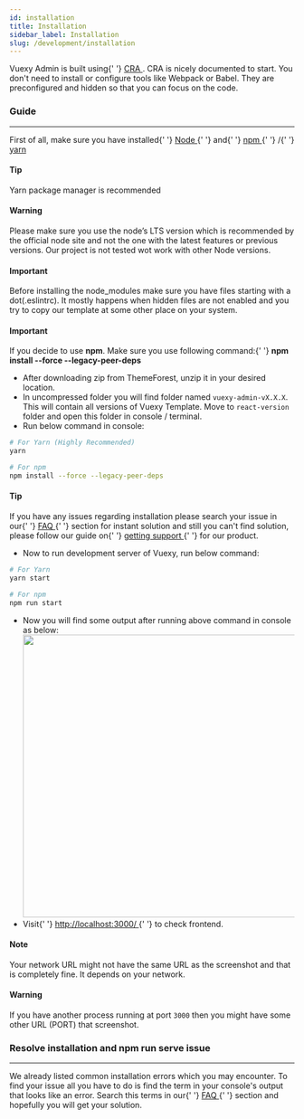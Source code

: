 ```yaml
---
id: installation
title: Installation
sidebar_label: Installation
slug: /development/installation
---
```



<p>
  Vuexy Admin is built using{' '}
  <a href='https://create-react-app.dev/' target='_blank'>
    CRA
  </a>
  . CRA is nicely documented to start. You don't need to install or configure tools like Webpack or Babel. They are preconfigured
  and hidden so that you can focus on the code.
</p>

### Guide

---

<p>
  First of all, make sure you have installed{' '}
  <a href='https://nodejs.org/en/' target='_blank'>
    Node
  </a>{' '}
  and{' '}
  <a href='https://www.npmjs.com/' target='_blank'>
    npm
  </a>{' '}
  /{' '}
  <a href='https://yarnpkg.com/' target='_blank'>
    yarn
  </a>
</p>
<Alert className='my-4' color='success'>
  <h4 className='alert-heading'>Tip</h4>
  <div className='alert-body'>Yarn package manager is recommended</div>
</Alert>
<Alert color='warning'>
  <h4 className='alert-heading'>Warning</h4>
  <div className='alert-body'>
   Please make sure you use the node’s LTS version which is recommended by the official node site and not the one with the latest features or previous versions.
   Our project is not tested wot work with other Node versions.
  </div>
</Alert>
<Alert color='danger'>
  <h4 className='alert-heading'>Important</h4>
  <div className='alert-body'>
   Before installing the node_modules make sure you have files starting with a dot(.eslintrc).
   It mostly happens when hidden files are not enabled and you try to copy our template at some other place on your system.
  </div>
</Alert>
<Alert color='danger'>
  <h4 className='alert-heading'>Important</h4>
  <div className='alert-body'>
    If you decide to use <strong>npm</strong>. Make sure you use following command:{' '}
    <strong>npm install --force --legacy-peer-deps</strong>
  </div>
</Alert>
<ul className='mb-3'>
  <li>After downloading zip from ThemeForest, unzip it in your desired location.</li>
  <li>
    In uncompressed folder you will find folder named <code>vuexy-admin-vX.X.X</code>. This will contain all versions of
    Vuexy Template. Move to <code>react-version</code> folder and open this folder in console / terminal.
  </li>
  <li>Run below command in console:</li>
</ul>

```bash
# For Yarn (Highly Recommended)
yarn

# For npm
npm install --force --legacy-peer-deps
```

<Alert className='my-4' color='success'>
  <h4 className='alert-heading'>Tip</h4>
  <div className='alert-body'>
    If you have any issues regarding installation please search your issue in our{' '}
    <a className='alert-link' href='/faq'>
      FAQ
    </a>{' '}
    section for instant solution and still you can't find solution, please follow our guide on{' '}
    <a className='alert-link' href='/docs/getting-started/getting-support'>
      getting support
    </a>{' '}
    for our product.
  </div>
</Alert>

<ul className='mb-3'>
  <li>Now to run development server of Vuexy, run below command:</li>
</ul>

```bash
# For Yarn
yarn start

# For npm
npm run start
```

<ul className='my-3'>
  <li>
    Now you will find some output after running above command in console as below:
    <img className='rounded my-2' src={useBaseUrl('img/server-console.png')} width='500' />
  </li>
  <li>
    Visit{' '}
    <a href='http://localhost:3000/' target='_blank'>
      http://localhost:3000/
    </a>{' '}
    to check frontend.
  </li>
</ul>

<Alert className='my-3' color='success'>
  <h4 className='alert-heading'>Note</h4>
  <div className='alert-body'>
    Your network URL might not have the same URL as the screenshot and that is completely fine. It depends on your
    network.
  </div>
</Alert>

<Alert className='my-3' color='warning'>
  <h4 className='alert-heading'>Warning</h4>
  <div className='alert-body'>
    If you have another process running at port <code>3000</code> then you might have some other URL (PORT) that
    screenshot.
  </div>
</Alert>

### Resolve installation and npm run serve issue

---

<p>
  We already listed common installation errors which you may encounter. To find your issue all you have to do is find
  the term in your console's output that looks like an error. Search this terms in our{' '}
  <a className='alert-link' href='/faq'>
    FAQ
  </a>{' '}
  section and hopefully you will get your solution.
</p>
